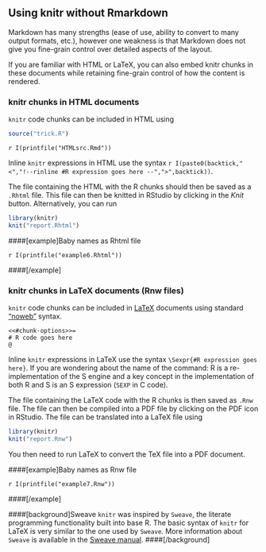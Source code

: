 ## Using knitr without Rmarkdown

Markdown has many strengths (ease of use, ability to convert to many output formats, etc.), however one weakness is that Markdown does not give you fine-grain control over detailed aspects of the layout.

If you are familiar with HTML or LaTeX, you can also embed knitr chunks in these documents while retaining fine-grain control of how the content is rendered.

### knitr chunks in HTML documents

`knitr` code chunks can be included in HTML using 

```r
source("trick.R")
```

`r I(printfile("HTMLsrc.Rmd"))`

Inline `knitr` expressions in HTML use the syntax `r I(paste0(backtick,"<","!--rinline #R expression goes here --",">",backtick))`.

The file containing the HTML with the R chunks should then be saved as a `.Rhtml` file. This file can then be knitted in RStudio by clicking in the *Knit* button. Alternatively, you can run
```r
library(knitr)
knit("report.Rhtml")
```
####[example]Baby names as Rhtml file

`r I(printfile("example6.Rhtml"))`

####[/example]


### knitr chunks in LaTeX documents (Rnw files)

`knitr` code chunks can be included in [LaTeX](https://en.wikipedia.org/wiki/LaTeX) documents using standard ["noweb"](https://en.wikipedia.org/wiki/Noweb) syntax.

```
<<#chunk-options>>=
# R code goes here
@          
```        
Inline `knitr` expressions in LaTeX use the syntax `\Sexpr{#R expression goes here}`. If you are wondering about the name of the command: R is a re-implementation of the S engine and a key concept in the implementation of both R and S is an S expression (`SEXP` in C code).

The file containing the LaTeX code with the R chunks is then saved as `.Rnw` file. The file can then be compiled into a PDF file by clicking on the PDF icon in RStudio. The file can be translated into a LaTeX file using
```r
library(knitr)
knit("report.Rnw")
```
You then need to run LaTeX to convert the TeX file into a PDF document.

####[example]Baby names as Rnw file

`r I(printfile("example7.Rnw"))`

####[/example]


####[background]Sweave
`knitr` was inspired by `Sweave`, the literate programming functionality built into base R. The basic syntax of `knitr` for LaTeX is very similar to the one used by `Sweave`. More information about `Sweave` is available in the [Sweave manual](https://stat.ethz.ch/R-manual/R-devel/library/utils/doc/Sweave.pdf).
####[/background]



\newpage
